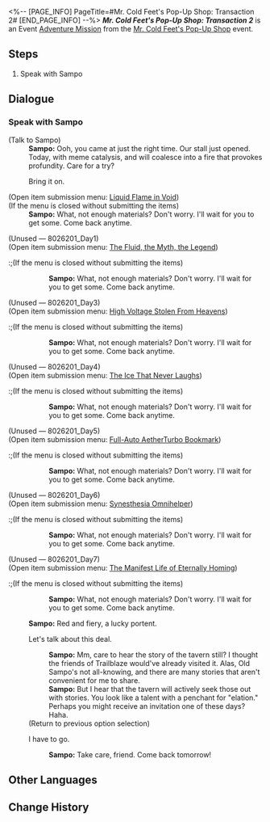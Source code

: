 <%-- [PAGE_INFO]
PageTitle=#Mr. Cold Feet's Pop-Up Shop: Transaction 2#
[END_PAGE_INFO] --%>
{{Stub|Dialogue.}}
{{Mission Infobox
|id            = 8026202
|title         = 
|image         = <!--Mission Mr. Cold Feet's Pop-Up Shop Transaction 2.png-->
|type          = Adventure
|event_name    = Mr. Cold Feet's Pop-Up Shop
|chapter       = 
|requirements  = [[Adventure Mission]] ''[[Mr. Cold Feet's Pop-Up Shop: Transaction 1]]'' completed
|summary       = <!--official mission summary from Fate's Atlas-->
|characters    = Sampo; Trailblazer
|startLocation = [[Jarilo-VI]] - [[Administrative District]]
|world         = Jarilo-VI
|area          = Administrative District
|prev          = Mr. Cold Feet's Pop-Up Shop: Transaction 1
|next          = Mr. Cold Feet's Pop-Up Shop: Transaction 3
|rewards       = Credit*1,000
}}
'''''Mr. Cold Feet's Pop-Up Shop: Transaction 2''''' is an Event [[Adventure Mission]] from the [[Mr. Cold Feet's Pop-Up Shop]] event.

==Steps==
# Speak with Sampo

<!--
==Gameplay Notes==

--><!--
==Trial Character==

-->
==Dialogue==
{{Stub Dialogue}}
===Speak with Sampo{{subst:void|<!--802620201-->}}===
{{Mission Description|type=adventure|location=Administrative District|Sampo is about to add some new treasures to the store... but before that, he still needs your help.}}
{{Dialogue Start}}

;(Talk to Sampo)
:'''Sampo:''' Ooh, you came at just the right time. Our stall just opened. Today, with meme catalysis, {{Color|keyword|nobold=1|Virtual Particles}} and {{Color|keyword|nobold=1|Phlogiston}} will coalesce into a fire that provokes profundity. Care for a try?
:{{DIcon|Arrow}} Bring it on.
;(Open item submission menu&colon; [[Mr. Cold Feet's Pop-Up Shop/Product Plan#Liquid Flame in Void|Liquid Flame in Void]])
;(If the menu is closed without submitting the items)
:'''Sampo:''' What, not enough materials? Don't worry. I'll wait for you to get some. Come back anytime.

;(Unused &mdash; 8026201_Day1)
;(Open item submission menu&colon; [[Mr. Cold Feet's Pop-Up Shop/Product Plan#The Fluid, the Myth, the Legend|The Fluid, the Myth, the Legend]])
:;(If the menu is closed without submitting the items)
::'''Sampo:''' What, not enough materials? Don't worry. I'll wait for you to get some. Come back anytime.

;(Unused &mdash; 8026201_Day3)
;(Open item submission menu&colon; [[Mr. Cold Feet's Pop-Up Shop/Product Plan#High Voltage Stolen From Heavens|High Voltage Stolen From Heavens]])
:;(If the menu is closed without submitting the items)
::'''Sampo:''' What, not enough materials? Don't worry. I'll wait for you to get some. Come back anytime.

;(Unused &mdash; 8026201_Day4)
;(Open item submission menu&colon; [[Mr. Cold Feet's Pop-Up Shop/Product Plan#The Ice That Never Laughs|The Ice That Never Laughs]])
:;(If the menu is closed without submitting the items)
::'''Sampo:''' What, not enough materials? Don't worry. I'll wait for you to get some. Come back anytime.

;(Unused &mdash; 8026201_Day5)
;(Open item submission menu&colon; [[Mr. Cold Feet's Pop-Up Shop/Product Plan#Full-Auto AetherTurbo Bookmark|Full-Auto AetherTurbo Bookmark]])
:;(If the menu is closed without submitting the items)
::'''Sampo:''' What, not enough materials? Don't worry. I'll wait for you to get some. Come back anytime.

;(Unused &mdash; 8026201_Day6)
;(Open item submission menu&colon; [[Mr. Cold Feet's Pop-Up Shop/Product Plan#Synesthesia Omnihelper|Synesthesia Omnihelper]])
:;(If the menu is closed without submitting the items)
::'''Sampo:''' What, not enough materials? Don't worry. I'll wait for you to get some. Come back anytime.

;(Unused &mdash; 8026201_Day7)
;(Open item submission menu&colon; [[Mr. Cold Feet's Pop-Up Shop/Product Plan#The Manifest Life of Eternally Homing|The Manifest Life of Eternally Homing]])
:;(If the menu is closed without submitting the items)
::'''Sampo:''' What, not enough materials? Don't worry. I'll wait for you to get some. Come back anytime.
:'''Sampo:''' Red and fiery, a lucky portent.
:{{DIcon|Talk}} Let's talk about this deal.
::'''Sampo:''' Mm, care to hear the story of the tavern still? I thought the friends of Trailblaze would've already visited it. Alas, Old Sampo's not all-knowing, and there are many stories that aren't convenient for me to share.
::'''Sampo:''' But I hear that the tavern will actively seek those out with stories. You look like a talent with a penchant for "elation." Perhaps you might receive an invitation one of these days? Haha.
:;(Return to previous option selection)
:{{DIcon|Exit}} I have to go.
::'''Sampo:''' Take care, friend. Come back tomorrow!
{{Dialogue End}}

==Other Languages==
{{Other Languages
|en   = Mr. Cold Feet's Pop-Up Shop: Transaction 2
|zhs  = 寒腿叔叔的小店·第二单
|zht  = 寒腿叔叔的小店•第二單
|ja   = コールドフットマート・第2回
|ko   = 춥다리 아저씨의 가게·2차 주문
|es   = Tienda del Sr. Pies Fríos: Pedido 2
|fr   = Boutique de monsieur Patfroide - Transaction 2
|ru   = Лавка Дядюшки Мерзляка: Заказ второй
|th   = ร้านคุณชายขาแข็ง: รายการที่ 2
|vi   = Tiệm Quý Ngài Chân Lạnh - Đơn Hàng 2
|de   = Herr Kaltfuß’ Laden: Transaktion 2
|id   = Toko Tuan Kaki Dingin: Transaksi 2
|pt   = Loja do Sr. Pé-Frio: Transação 2
}}

==Change History==
{{Change History|2.6}}
